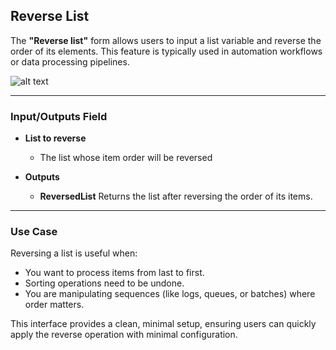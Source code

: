 ## Reverse List 

The **"Reverse list"** form allows users to input a list variable and reverse the order of its elements. This feature is typically used in automation workflows or data processing pipelines.

![alt text](../../../assets/variable/reverse-list.png)

---

### Input/Outputs Field

- **List to reverse**
  - The list whose item order will be reversed

- **Outputs**
  - **ReversedList** Returns the list after reversing the order of its items.
---

### Use Case

Reversing a list is useful when:
- You want to process items from last to first.
- Sorting operations need to be undone.
- You are manipulating sequences (like logs, queues, or batches) where order matters.

This interface provides a clean, minimal setup, ensuring users can quickly apply the reverse operation with minimal configuration.

